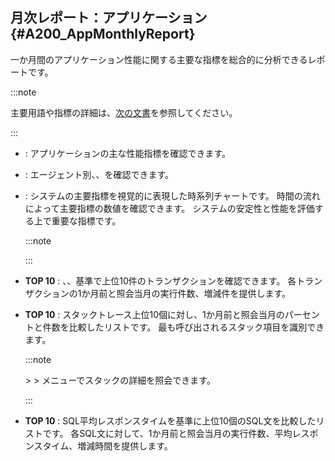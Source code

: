 
## 月次レポート：アプリケーション {#A200_AppMonthlyReport}

一か月間のアプリケーション性能に関する主要な指標を総合的に分析できるレポートです。

:::note

主要用語や指標の詳細は、[次の文書](#metricdesc)を参照してください。

:::

- <Cmdname sid="overview" className="b600" report />: アプリケーションの主な性能指標を確認できます。

- <Cmdname sid="application_summary" className="b600" report/>: エージェント別<Cmdname sid="ip_address" className="b600" report/>、<Cmdname sid="os_info" className="b600" report/>、<Cmdname sid="operating_rate" className="b600" report/>を確認できます。

- <Cmdname sid="performance_trend_chart" className="b600" report/>: システムの主要指標を視覚的に表現した時系列チャートです。 時間の流れによって主要指標の数値を確認できます。 システムの安定性と性能を評価する上で重要な指標です。

  :::note

  <Csvdownload />

  :::

- <Cmdname sid="transaction" className="b600" report/> **TOP 10** <Cmdname sid="comparison" className="b600" report/>: <Cmdname sid="txcount" className="b600" report/>、<Cmdname sid="error_cnt" className="b600" report/>、<Cmdname sid="res_time_avg" className="b600" report/>基準で上位10件のトランザクションを確認できます。 各トランザクションの1か月前と照会当月の実行件数、増減件を提供します。

- <Cmdname sid="top_stack" className="b600" report/> **TOP 10** <Cmdname sid="comparison" className="b600" report/>: スタックトレース上位10個に対し、1か月前と照会当月のパーセントと件数を比較したリストです。 最も呼び出されるスタック項目を識別できます。

  :::note

  <Cmdname sid="side_analysis" className="uitext" /> &gt; <Cmdname sid="side_stack" className="uitext" /> &gt; <Cmdname sid="topstack" className="uitext" />メニューでスタックの詳細を照会できます。

  :::

- <Cmdname sid="sql_res_time" className="b600" report/> **TOP 10** <Cmdname sid="comparison" className="b600" report/>: SQL平均レスポンスタイムを基準に上位10個のSQL文を比較したリストです。 各SQL文に対して、1か月前と照会当月の実行件数、平均レスポンスタイム、増減時間を提供します。
